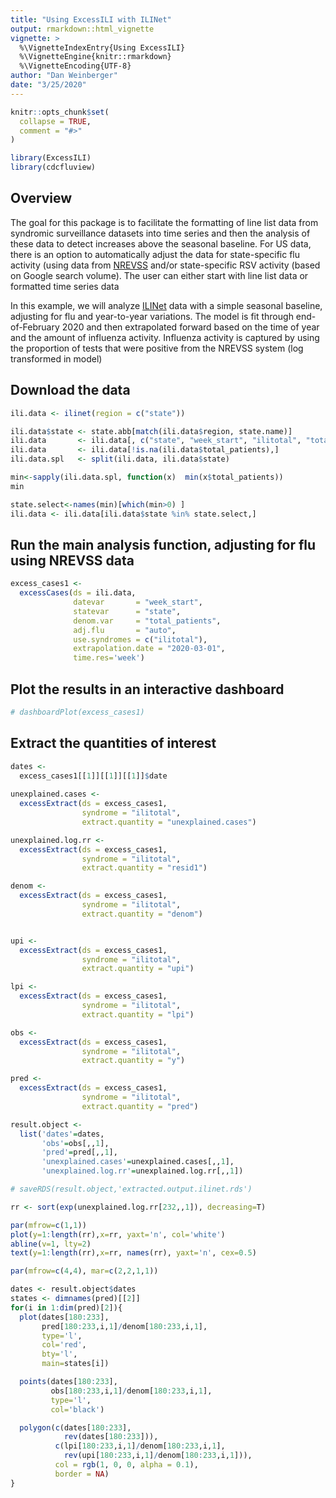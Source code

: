 ```yaml
---
title: "Using ExcessILI with ILINet"
output: rmarkdown::html_vignette
vignette: >
  %\VignetteIndexEntry{Using ExcessILI}
  %\VignetteEngine{knitr::rmarkdown}
  %\VignetteEncoding{UTF-8}
author: "Dan Weinberger"
date: "3/25/2020"
---
```


```r
knitr::opts_chunk$set(
  collapse = TRUE,
  comment = "#>"
)
```

```r
library(ExcessILI)
library(cdcfluview)
```

## Overview

The goal for this package is to facilitate the formatting of line list data
from syndromic surveillance datasets into time series and then the analysis of
these data to detect increases above the seasonal baseline. For US data, there
is an option to automatically adjust the data for state-specific flu activity
(using data from [NREVSS](https://www.cdc.gov/surveillance/nrevss/index.html)
and/or state-specific RSV activity (based on Google search volume). The user
can either start with line list data or formatted time series data

In this example, we will analyze [ILINet](https://wwwn.cdc.gov/ILINet/) data
with a simple seasonal baseline, adjusting for flu and year-to-year variations.
The model is fit through end-of-February 2020 and then extrapolated forward
based on the time of year and the amount of influenza activity. Influenza
activity is captured by using the proportion of tests that were positive from
the NREVSS system (log transformed in model) 

## Download the data

```r
ili.data <- ilinet(region = c("state"))
```


```r
ili.data$state <- state.abb[match(ili.data$region, state.name)]
ili.data       <- ili.data[, c("state", "week_start", "ilitotal", "total_patients")]
ili.data       <- ili.data[!is.na(ili.data$total_patients),]
ili.data.spl   <- split(ili.data, ili.data$state)

min<-sapply(ili.data.spl, function(x)  min(x$total_patients))
min

state.select<-names(min)[which(min>0) ]
ili.data <- ili.data[ili.data$state %in% state.select,]
```

## Run the main analysis function, adjusting for flu using NREVSS data

```r
excess_cases1 <-
  excessCases(ds = ili.data,
              datevar       = "week_start", 
              statevar      = "state",
              denom.var     = "total_patients",
              adj.flu       = "auto",
              use.syndromes = c("ilitotal"),
              extrapolation.date = "2020-03-01",
              time.res='week')
```

## Plot the results in an interactive dashboard

```r
# dashboardPlot(excess_cases1)
```

## Extract the quantities of interest
```r
dates <-
  excess_cases1[[1]][[1]][[1]]$date
  
unexplained.cases <-
  excessExtract(ds = excess_cases1,
                syndrome = "ilitotal",
                extract.quantity = "unexplained.cases")

unexplained.log.rr <-
  excessExtract(ds = excess_cases1,
                syndrome = "ilitotal",
                extract.quantity = "resid1")

denom <-
  excessExtract(ds = excess_cases1,
                syndrome = "ilitotal",
                extract.quantity = "denom")


upi <-
  excessExtract(ds = excess_cases1,
                syndrome = "ilitotal",
                extract.quantity = "upi")

lpi <-
  excessExtract(ds = excess_cases1,
                syndrome = "ilitotal",
                extract.quantity = "lpi")

obs <-
  excessExtract(ds = excess_cases1,
                syndrome = "ilitotal",
                extract.quantity = "y")

pred <-
  excessExtract(ds = excess_cases1,
                syndrome = "ilitotal",
                extract.quantity = "pred")

result.object <-
  list('dates'=dates,
       'obs'=obs[,,1],
       'pred'=pred[,,1],
       'unexplained.cases'=unexplained.cases[,,1],
       'unexplained.log.rr'=unexplained.log.rr[,,1])

# saveRDS(result.object,'extracted.output.ilinet.rds')
```

```r
rr <- sort(exp(unexplained.log.rr[232,,1]), decreasing=T)

par(mfrow=c(1,1))
plot(y=1:length(rr),x=rr, yaxt='n', col='white')
abline(v=1, lty=2)
text(y=1:length(rr),x=rr, names(rr), yaxt='n', cex=0.5)
```

```r
par(mfrow=c(4,4), mar=c(2,2,1,1))

dates <- result.object$dates
states <- dimnames(pred)[[2]]
for(i in 1:dim(pred)[2]){
  plot(dates[180:233],
       pred[180:233,i,1]/denom[180:233,i,1],
       type='l',
       col='red',
       bty='l',
       main=states[i])

  points(dates[180:233],
         obs[180:233,i,1]/denom[180:233,i,1],
         type='l',
         col='black')

  polygon(c(dates[180:233],
            rev(dates[180:233])),
          c(lpi[180:233,i,1]/denom[180:233,i,1],
            rev(upi[180:233,i,1]/denom[180:233,i,1])),
          col = rgb(1, 0, 0, alpha = 0.1),
          border = NA)
}
```
